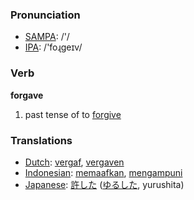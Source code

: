 === Pronunciation ===
*[[w:SAMPA|SAMPA]]: /'/
*[[w:IPA|IPA]]: /'foɻgeɪv/

=== Verb ===

'''forgave'''

# past tense of to [[forgive]]

=== Translations ===
*[[Dutch]]: [[vergaf]], [[vergaven]]
*[[Indonesian]]: [[maaf|memaafkan]], [[ampun|mengampuni]]
*[[Japanese]]: [[許した]] ([[ゆるした]], yurushita)